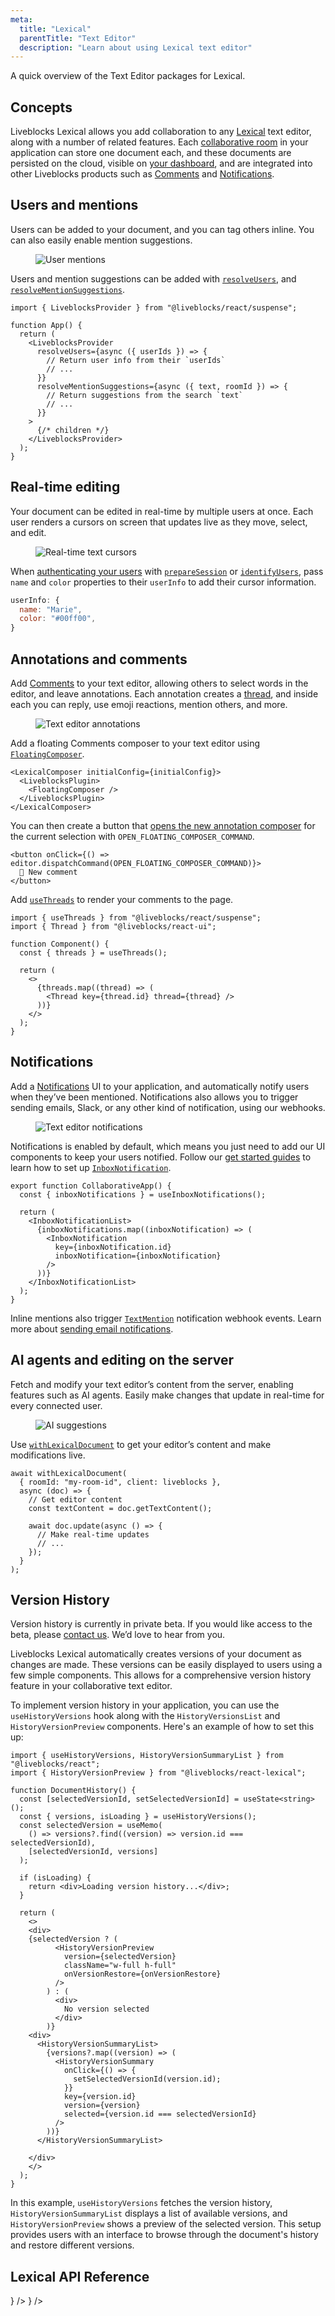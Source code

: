 ```yaml
---
meta:
  title: "Lexical"
  parentTitle: "Text Editor"
  description: "Learn about using Lexical text editor"
---
```


A quick overview of the Text Editor packages for Lexical.

## Concepts

Liveblocks Lexical allows you add collaboration to any
[Lexical](https://lexical.dev/) text editor, along with a number of related
features. Each [collaborative room](/docs/concepts/how-liveblocks-works#Rooms)
in your application can store one document each, and these documents are
persisted on the cloud, visible on [your dashboard](/dashboard), and are
integrated into other Liveblocks products such as
[Comments](/docs/products/comments) and
[Notifications](/docs/products/notifications).

## Users and mentions

Users can be added to your document, and you can tag others inline. You can also
easily enable mention suggestions.

<Figure>
  <Image
    src="/assets/text-editor/mentions.png"
    alt="User mentions"
    width={1312}
    height={874}
  />
</Figure>

Users and mention suggestions can be added with
[`resolveUsers`](/docs/api-reference/liveblocks-react#LiveblocksProviderResolveUsers),
and
[`resolveMentionSuggestions`](/docs/api-reference/liveblocks-react#LiveblocksProviderResolveMentionSuggestions).

```tsx highlight="6-13"
import { LiveblocksProvider } from "@liveblocks/react/suspense";

function App() {
  return (
    <LiveblocksProvider
      resolveUsers={async ({ userIds }) => {
        // Return user info from their `userIds`
        // ...
      }}
      resolveMentionSuggestions={async ({ text, roomId }) => {
        // Return suggestions from the search `text`
        // ...
      }}
    >
      {/* children */}
    </LiveblocksProvider>
  );
}
```

## Real-time editing

Your document can be edited in real-time by multiple users at once. Each user
renders a cursors on screen that updates live as they move, select, and edit.

<Figure>
  <Image
    src="/assets/text-editor/cursors.png"
    alt="Real-time text cursors"
    width={1312}
    height={874}
  />
</Figure>

When [authenticating your users](/docs/authentication) with
[`prepareSession`](/docs/api-reference/liveblocks-node#access-tokens) or
[`identifyUsers`](/docs/api-reference/liveblocks-node#id-tokens), pass `name`
and `color` properties to their `userInfo` to add their cursor information.

```js
userInfo: {
  name: "Marie",
  color: "#00ff00",
}
```

## Annotations and comments

Add [Comments](/docs/products/comments) to your text editor, allowing others to
select words in the editor, and leave annotations. Each annotation creates a
[thread](/docs/products/comments/concepts#Threads), and inside each you can
reply, use emoji reactions, mention others, and more.

<Figure>
  <Image
    src="/assets/text-editor/annotations.png"
    alt="Text editor annotations"
    width={1312}
    height={874}
  />
</Figure>

Add a floating Comments composer to your text editor using
[`FloatingComposer`](/docs/api-reference/liveblocks-react-lexical#FloatingComposer).

```tsx highlight="3"
<LexicalComposer initialConfig={initialConfig}>
  <LiveblocksPlugin>
    <FloatingComposer />
  </LiveblocksPlugin>
</LexicalComposer>
```

You can then create a button that
[opens the new annotation composer](/docs/api-reference/liveblocks-react-lexical#Opening-the-FloatingComposer)
for the current selection with `OPEN_FLOATING_COMPOSER_COMMAND`.

```tsx
<button onClick={() => editor.dispatchCommand(OPEN_FLOATING_COMPOSER_COMMAND)}>
  💬 New comment
</button>
```

Add [`useThreads`](/docs/products/comments/hooks#threads-hook) to render your
comments to the page.

```tsx
import { useThreads } from "@liveblocks/react/suspense";
import { Thread } from "@liveblocks/react-ui";

function Component() {
  const { threads } = useThreads();

  return (
    <>
      {threads.map((thread) => (
        <Thread key={thread.id} thread={thread} />
      ))}
    </>
  );
}
```

## Notifications

Add a [Notifications](/docs/products/notifications) UI to your application, and
automatically notify users when they’ve been mentioned. Notifications also
allows you to trigger sending emails, Slack, or any other kind of notification,
using our webhooks.

<Figure>
  <Image
    src="/assets/text-editor/notifications.png"
    alt="Text editor notifications"
    width={1312}
    height={874}
  />
</Figure>

Notifications is enabled by default, which means you just need to add our UI
components to keep your users notified. Follow our
[get started guides](/docs/get-started/notifications) to learn how to set up
[`InboxNotification`](/docs/api-reference/liveblocks-react-ui#InboxNotification).

```tsx
export function CollaborativeApp() {
  const { inboxNotifications } = useInboxNotifications();

  return (
    <InboxNotificationList>
      {inboxNotifications.map((inboxNotification) => (
        <InboxNotification
          key={inboxNotification.id}
          inboxNotification={inboxNotification}
        />
      ))}
    </InboxNotificationList>
  );
}
```

Inline mentions also trigger
[`TextMention`](/docs/platform/webhooks#TextMention-notification) notification
webhook events. Learn more about
[sending email notifications](/docs/products/notifications/email-notifications).

## AI agents and editing on the server

Fetch and modify your text editor’s content from the server, enabling features
such as AI agents. Easily make changes that update in real-time for every
connected user.

<Figure>
  <Image
    src="/assets/text-editor/ai.png"
    alt="AI suggestions"
    width={1312}
    height={874}
  />
</Figure>

Use
[`withLexicalDocument`](/docs/api-reference/liveblocks-node-lexical#withLexicalDocument)
to get your editor’s content and make modifications live.

```tsx
await withLexicalDocument(
  { roomId: "my-room-id", client: liveblocks },
  async (doc) => {
    // Get editor content
    const textContent = doc.getTextContent();

    await doc.update(async () => {
      // Make real-time updates
      // ...
    });
  }
);
```

## Version History

<Banner title="Private beta">

Version history is currently in private beta. If you would like access to the
beta, please [contact us](https://liveblocks.io/contact/sales). We’d love to
hear from you.

</Banner>

Liveblocks Lexical automatically creates versions of your document as changes
are made. These versions can be easily displayed to users using a few simple
components. This allows for a comprehensive version history feature in your
collaborative text editor.

To implement version history in your application, you can use the
`useHistoryVersions` hook along with the `HistoryVersionsList` and
`HistoryVersionPreview` components. Here's an example of how to set this up:

```tsx
import { useHistoryVersions, HistoryVersionSummaryList } from "@liveblocks/react";
import { HistoryVersionPreview } from "@liveblocks/react-lexical";

function DocumentHistory() {
  const [selectedVersionId, setSelectedVersionId] = useState<string>();
  const { versions, isLoading } = useHistoryVersions();
  const selectedVersion = useMemo(
    () => versions?.find((version) => version.id === selectedVersionId),
    [selectedVersionId, versions]
  );

  if (isLoading) {
    return <div>Loading version history...</div>;
  }

  return (
    <>
    <div>
    {selectedVersion ? (
          <HistoryVersionPreview
            version={selectedVersion}
            className="w-full h-full"
            onVersionRestore={onVersionRestore}
          />
        ) : (
          <div>
            No version selected
          </div>
        )}
    <div>
      <HistoryVersionSummaryList>
        {versions?.map((version) => (
          <HistoryVersionSummary
            onClick={() => {
              setSelectedVersionId(version.id);
            }}
            key={version.id}
            version={version}
            selected={version.id === selectedVersionId}
          />
        ))}
      </HistoryVersionSummaryList>

    </div>
    </>
  );
}
```

In this example, `useHistoryVersions` fetches the version history,
`HistoryVersionSummaryList` displays a list of available versions, and
`HistoryVersionPreview` shows a preview of the selected version. This setup
provides users with an interface to browse through the document's history and
restore different versions.

## Lexical API Reference

<ListGrid columns={2}>
  <DocsCard
    type="technology"
    title="Lexical React"
    href="/docs/api-reference/liveblocks-react-lexical"
    description="@liveblocks/react-lexical"
    visual={<DocsReactIcon />}
  />
  <DocsCard
    type="technology"
    title="Lexical Node"
    href="/docs/api-reference/liveblocks-node-lexical"
    description="@liveblocks/node-lexical"
    visual={<DocsApiIcon />}
  />
</ListGrid>

